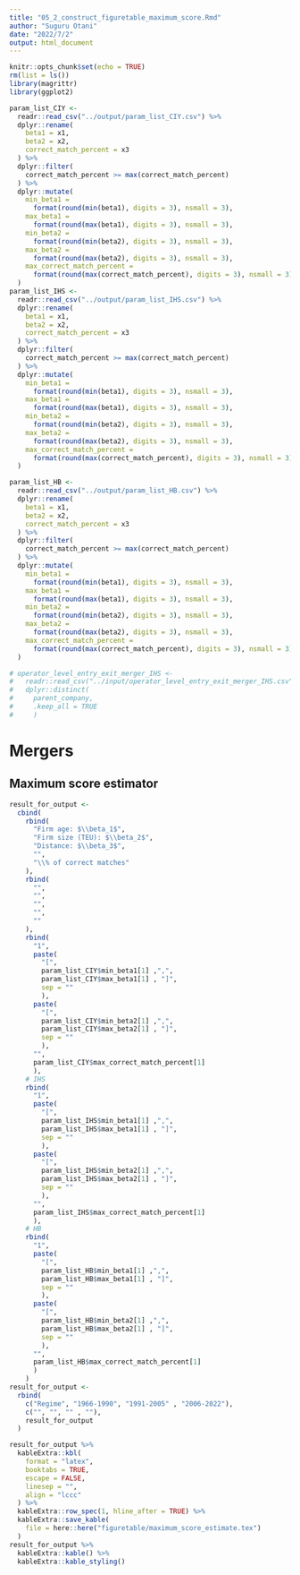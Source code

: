 ```yaml
---
title: "05_2_construct_figuretable_maximum_score.Rmd"
author: "Suguru Otani"
date: "2022/7/2"
output: html_document
---
```


```r
knitr::opts_chunk$set(echo = TRUE)
rm(list = ls())
library(magrittr)
library(ggplot2)
```


```r
param_list_CIY <-
  readr::read_csv("../output/param_list_CIY.csv") %>% 
  dplyr::rename(
    beta1 = x1,
    beta2 = x2,
    correct_match_percent = x3
  ) %>% 
  dplyr::filter(
    correct_match_percent >= max(correct_match_percent)
  ) %>% 
  dplyr::mutate(
    min_beta1 = 
      format(round(min(beta1), digits = 3), nsmall = 3),
    max_beta1 =
      format(round(max(beta1), digits = 3), nsmall = 3),
    min_beta2 = 
      format(round(min(beta2), digits = 3), nsmall = 3),
    max_beta2 =
      format(round(max(beta2), digits = 3), nsmall = 3),
    max_correct_match_percent = 
      format(round(max(correct_match_percent), digits = 3), nsmall = 3)
  )
param_list_IHS <-
  readr::read_csv("../output/param_list_IHS.csv") %>% 
  dplyr::rename(
    beta1 = x1,
    beta2 = x2,
    correct_match_percent = x3
  ) %>% 
  dplyr::filter(
    correct_match_percent >= max(correct_match_percent)
  ) %>% 
  dplyr::mutate(
    min_beta1 = 
      format(round(min(beta1), digits = 3), nsmall = 3),
    max_beta1 =
      format(round(max(beta1), digits = 3), nsmall = 3),
    min_beta2 = 
      format(round(min(beta2), digits = 3), nsmall = 3),
    max_beta2 =
      format(round(max(beta2), digits = 3), nsmall = 3),
    max_correct_match_percent = 
      format(round(max(correct_match_percent), digits = 3), nsmall = 3)
  )

param_list_HB <-
  readr::read_csv("../output/param_list_HB.csv") %>% 
  dplyr::rename(
    beta1 = x1,
    beta2 = x2,
    correct_match_percent = x3
  ) %>% 
  dplyr::filter(
    correct_match_percent >= max(correct_match_percent)
  ) %>% 
  dplyr::mutate(
    min_beta1 = 
      format(round(min(beta1), digits = 3), nsmall = 3),
    max_beta1 =
      format(round(max(beta1), digits = 3), nsmall = 3),
    min_beta2 = 
      format(round(min(beta2), digits = 3), nsmall = 3),
    max_beta2 =
      format(round(max(beta2), digits = 3), nsmall = 3),
    max_correct_match_percent = 
      format(round(max(correct_match_percent), digits = 3), nsmall = 3)
  )

# operator_level_entry_exit_merger_IHS <-
#   readr::read_csv("../input/operator_level_entry_exit_merger_IHS.csv") %>% 
#   dplyr::distinct(
#     parent_company,
#     .keep_all = TRUE
#     ) 

```


# Mergers {.tabset}

## Maximum score estimator

```r

result_for_output <-
  cbind(
    rbind(
      "Firm age: $\\beta_1$",
      "Firm size (TEU): $\\beta_2$",
      "Distance: $\\beta_3$",
      "",
      "\\% of correct matches"
    ),
    rbind(
      "",
      "",
      "",
      "",
      ""
    ),
    rbind(
      "1",
      paste(
        "[",
        param_list_CIY$min_beta1[1] ,",",
        param_list_CIY$max_beta1[1] , "]",
        sep = ""
        ),
      paste(
        "[",
        param_list_CIY$min_beta2[1] ,",",
        param_list_CIY$max_beta2[1] , "]",
        sep = ""
        ),
      "",
      param_list_CIY$max_correct_match_percent[1]
      ),
    # IHS
    rbind(
      "1",
      paste(
        "[",
        param_list_IHS$min_beta1[1] ,",",
        param_list_IHS$max_beta1[1] , "]", 
        sep = ""
        ),
      paste(
        "[",
        param_list_IHS$min_beta2[1] ,",",
        param_list_IHS$max_beta2[1] , "]", 
        sep = ""
        ),
      "",
      param_list_IHS$max_correct_match_percent[1]
      ),
    # HB
    rbind(
      "1",
      paste(
        "[",
        param_list_HB$min_beta1[1] ,",",
        param_list_HB$max_beta1[1] , "]", 
        sep = ""
        ),
      paste(
        "[",
        param_list_HB$min_beta2[1] ,",",
        param_list_HB$max_beta2[1] , "]", 
        sep = ""
        ),
      "",
      param_list_HB$max_correct_match_percent[1]
      )
    )
result_for_output <-
  rbind(
    c("Regime", "1966-1990", "1991-2005" , "2006-2022"),
    c("", "", "" , ""),
    result_for_output
  )

result_for_output %>%
  kableExtra::kbl(
    format = "latex",
    booktabs = TRUE,
    escape = FALSE,
    linesep = "",
    align = "lccc"
  ) %>%
  kableExtra::row_spec(1, hline_after = TRUE) %>% 
  kableExtra::save_kable(
    file = here::here("figuretable/maximum_score_estimate.tex")
  )
result_for_output %>% 
  kableExtra::kable() %>% 
  kableExtra::kable_styling()
```






